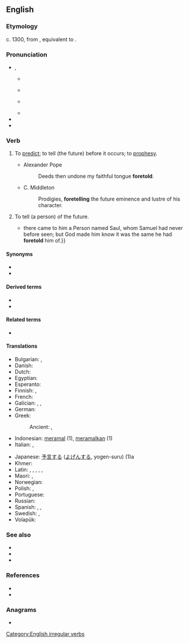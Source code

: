 ==English==

===Etymology===
c. 1300, from {{inh|en|enm|foretellen}}, equivalent to {{af|en|fore-|tell}}.

===Pronunciation===
* {{enPR|fôr-tĕlʹ}}, {{IPA|en|/fɔɹˈtɛl/}}
** {{a|AU}} {{IPA|en|[foː.ˈteɫ]}}
** {{a|RP}} {{IPA|en|[fɔː.ˈtɛɫ]}}
** {{a|US}} {{IPA|en|[fɔɹ.ˈtɛɫ]}}
** {{audio|en|en-us-foretell.ogg|Audio (US)}}
* {{rhymes|en|ɛl}}
* {{hyphenation|en|fore|tell}}

===Verb===
{{en-verb|foretells|foretelling|foretold}}

# {{lb|en|ambitransitive}} To [[predict]]; to tell (the future) before it occurs; to [[prophesy]].
#* Alexander Pope
#*: Deeds then undone my faithful tongue '''foretold'''.
#* C. Middleton
#*: Prodigies, '''foretelling''' the future eminence and lustre of his character.
# {{lb|en|transitive}} To tell (a person) of the future.
#* {{quote-book|en|year=1739|author=Edward Button|title=Rudiments of Ancient History|passage={{...}} there came to him a Person named Saul, whom Samuel had never before seen; but God made him know it was the same he had '''foretold''' him of.}}

====Synonyms====
* {{l|en|foresay}}
* {{l|en|forespeak}}

====Derived terms====
* {{l|en|foretellable}}
* {{l|en|foreteller}}

====Related terms====
* {{l|en|foretale}}

====Translations====
{{trans-top|to predict the future}}
* Bulgarian: {{t+|bg|предсказвам|sc=Cyrl}}, {{t+|bg|предричам|sc=Cyrl}}
* Danish: {{t|da|forudsige}}
* Dutch: {{t+|nl|voorspellen}}
* Egyptian: {{t-egy|sr|h=s-r-E27-A2}}
* Esperanto: {{t|eo|antaŭanonci}}
* Finnish: {{t+|fi|ennustaa}}, {{t|fi|[[nähdä]] [[ennalta]]}}
* French: {{t+|fr|prédire}}
* Galician: {{t|gl|predicir}}, {{t|gl|prever}}, {{t+|gl|adiviñar}}
* German: {{t+|de|vorhersagen}}
* Greek:
*: Ancient: {{t|grc|θεσπίζω}}, {{t|grc|προθεσπίζω}}
* Indonesian: [[ramal|meramal]] (1), [[ramal|meramalkan]] (1)
* Italian: {{t+|it|predire}}, {{t+|it|prevedere}}
{{trans-mid}}
* Japanese: [[予言]]する ([[よげん]]する, yogen-suru) (1)a
* Khmer: {{t|km|ចាប់យាម|tr=cap yiem|sc=Khmr}}
* Latin: {{t+|la|praedico}}, {{t|la|divino}}, {{t|la|praeloquor}}, {{t|la|ōminor}}, {{t+|la|cano}}, {{t|la|vaticinor}}
* Maori: {{t|mi|matakite}}, {{t|mi|poropiti}}
* Norwegian: {{t+|no|forutsi}}
* Polish: {{t+|pl|przepowiadać}}, {{t+|pl|przepowiedzieć}}
* Portuguese: {{t+|pt|prever}}
* Russian: {{t+|ru|предска́зывать}}
* Spanish: {{t+|es|predecir}}, {{t+|es|pronosticar}}, {{t+|es|vaticinar}}
* Swedish: {{t+|sv|förutspå}}, {{t+|sv|förutsäga}}
* Volapük: {{t+|vo|büosagön}}
{{trans-bottom}}

===See also===
<!-- Similar fore- terms. -->
* {{l|en|forecast}}
* {{l|en|foresee}}
* {{l|en|forewarn}}

===References===
* {{R:Century 1911}}
* {{R:Webster 1913}}

===Anagrams===
* {{anagrams|en|a=eefllort|toll-free|tollfree}}

[[Category:English irregular verbs]]